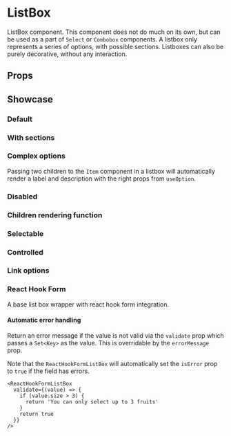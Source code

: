 
<Meta of={ListBoxStories} />

# ListBox

ListBox component. This component does not do much on its own, but can be used as a part of `Select` or `Combobox` components. A listbox only represents a series of options, with possible sections. Listboxes can also be purely decorative, without any interaction.

## Props

<ArgTypes of={ListBoxStories.Default} />

## Showcase

### Default

<Canvas of={ListBoxStories.Default} />

### With sections

<Canvas of={ListBoxStories.Sections} />

### Complex options

Passing two children to the `Item` component in a listbox will automatically render a label and description with the right props from `useOption`.

<Canvas of={ListBoxStories.ComplexOptions} />

### Disabled

<Canvas of={ListBoxStories.Disabled} />

### Children rendering function

<Canvas of={ListBoxStories.ChildrenRenderingFunction} />

### Selectable

<Canvas of={ListBoxStories.Selectable} />

### Controlled

<Canvas of={ListBoxStories.Controlled} />

### Link options

<Canvas of={ListBoxStories.LinkOptions} />

### React Hook Form

A base list box wrapper with react hook form integration.

#### Automatic error handling

Return an error message if the value is not valid via the `validate` prop which passes a `Set<Key>` as the value. This is overridable by the `errorMessage` prop.

Note that the `ReactHookFormListBox` will automatically set the `isError` prop to `true` if the field has errors.

```tsx
<ReactHookFormListBox
  validate={(value) => {
    if (value.size > 3) {
      return 'You can only select up to 3 fruits'
    }
    return true
  }}
/>
```
<Canvas of={ListBoxStories.ReactHookForm} />